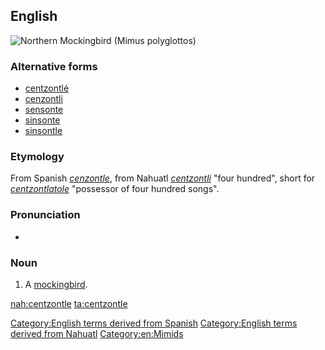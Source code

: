 ==English==
[[Image:Mimus_polyglottos1.jpg|thumb|right|Northern Mockingbird (''Mimus polyglottos'')]]
{{wikipedia|Mockingbird}}
===Alternative forms===
*[[centzontlé]]
*[[cenzontli]]
*[[sensonte]]
*[[sinsonte]]
*[[sinsontle]]
===Etymology===
From Spanish ''[[cenzontle]]'', from Nahuatl ''[[centzontli]]'' "four hundred", short for ''[[centzontlahtoleh|centzontlatole]]'' "possessor of four hundred songs".

===Pronunciation===
* {{audio|En-us-ncalif-cenzontle.ogg|Audio (US, Northern California)|lang=en}}

===Noun===
{{en-noun}}

# {{context|rare|lang=en}} A [[mockingbird]].

[[Category:English terms derived from Spanish]]
[[Category:English terms derived from Nahuatl]]
[[Category:en:Mimids]]

[[nah:centzontle]]
[[ta:centzontle]]